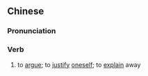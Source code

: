 ==Chinese==
{{zh-forms|s=声辩}}

===Pronunciation===
{{zh-pron
|m=shēngbiàn
|c=sing1 bin6
|mn=qz,xm,zz:seng-piān
|cat=v
}}

===Verb===
{{zh-verb}}

# to [[argue]]; to [[justify]] [[oneself]]; to [[explain]] away